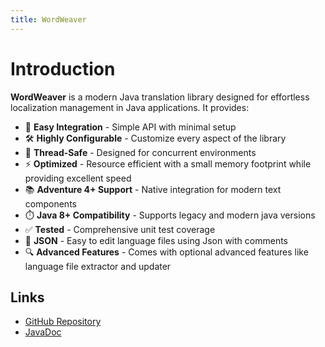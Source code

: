 ---
title: WordWeaver
---

# Introduction

**WordWeaver** is a modern Java translation library designed for effortless localization management in Java applications. It provides:

- 🎯 **Easy Integration** - Simple API with minimal setup
- 🛠 **Highly Configurable** - Customize every aspect of the library
- 🧵 **Thread-Safe** - Designed for concurrent environments
- ⚡ **Optimized** - Resource efficient with a small memory footprint while providing excellent speed
- 📚 **Adventure 4+ Support** - Native integration for modern text components
- ⏱️ **Java 8+ Compatibility** - Supports legacy and modern java versions
- ✅ **Tested** - Comprehensive unit test coverage
- 📄 **JSON** - Easy to edit language files using Json with comments
- 🔍 **Advanced Features** - Comes with optional advanced features like language file extractor and updater

## Links

* [GitHub Repository]("https://github.com/milkdrinkers/WordWeaver")
* [JavaDoc](https://javadoc.io/doc/io.github.milkdrinkers/WordWeaver)
